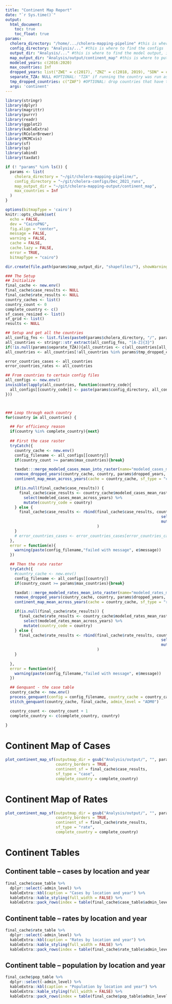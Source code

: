 ```yaml
---
title: "Continent Map Report"
date: "`r Sys.time()`"
output:
  html_document:
    toc: true
    toc_float: true
params:
  cholera_directory: "/home/.../cholera-mapping-pipeline" #this is where the pipeline model is
  config_directory: "Analysis/..." #this is where to find the configs
  output_dir: "Analysis/..." #this is where to find the model output, it doesn't need to exist in advance
  map_output_dir: "Analysis/output/continent_map" #this is where to put the continent map generated from running the code
  modeled_years: c(2016:2020)
  max_countries: Inf
  dropped_years: list("ZWE" = c(2017), "ZNZ" = c(2018, 2019), "SDN" = c(2015, 2017)) #OPTIONAL: if there are years of output that we don't wanna include 
  separate_TZA: NULL #OPTIONAL: "TZA" if running the country was run as a whole, or c("TZA_mainland", "TZA_zanzibar") if separately, or NULL is not included 
  tmp_dropped_countries: c("ZAF") #OPTIONAL: drop countries that have the configs but don't have the complete output 
  args: 'continent'
---
```


```r
library(stringr)
library(dplyr)
library(magrittr)
library(purrr)
library(readr)
library(ggplot2)
library(kableExtra)
library(RColorBrewer)
library(MCMCvis)
library(sf)
library(sp)
library(abind)
library(taxdat)

if (! "params" %in% ls()) {
  params <- list(
    cholera_directory = "~/git/cholera-mapping-pipeline/",
    config_directory = "~/git/cholera-configs/Dec_2021_runs",
    map_output_dir = "~/git/cholera-mapping-output/continent_map",
    max_countries = Inf
  )
}

options(bitmapType = 'cairo')
knitr::opts_chunk$set(
  echo = FALSE,
  dev = "CairoPNG",
  fig.align = "center",
  message = FALSE,
  warning = FALSE,
  cache = FALSE,
  cache.lazy = FALSE,
  error = TRUE,
  bitmapType = "cairo")
```

```r
dir.create(file.path(params$map_output_dir, "shapefiles/"), showWarnings = FALSE)
```

```r
### The Setup
## Initialize
final_cache <- new.env() 
final_cache$case_results <- NULL 
final_cache$rate_results <- NULL 
country_caches <- list()
country_count <- 0
complete_country <- c()
sf_cases_resized <- list()
sf_grid <- list()
results <- NULL

## Setup and get all the countries 
all_config_fns <- list.files(paste0(params$cholera_directory, "/", params$config_directory))
all_countries <- stringr::str_extract(all_config_fns, "[A-Z]{3}")
if(!is.null(params$separate_TZA)){all_countries <- c(all_countries[all_countries != "TZA"], params$separate_TZA)}
all_countries <- all_countries[!all_countries %in% params$tmp_dropped_countries] #drop the countries with bad output 

error_countries_cases <- all_countries
error_countries_rates <- all_countries

## From countries to certain config files 
all_configs <- new.env() 
invisible(lapply(all_countries, function(country_code){
  all_configs[[country_code]] <- paste(params$config_directory, all_config_fns[grepl(country_code, all_config_fns)], sep = "/")
}))



### Loop through each country 
for(country in all_countries) {

  ## For efficiency reason
  if(country %in% complete_country){next} 
  
  ## First the case raster 
  tryCatch({ 
    country_cache <- new.env()
    config_filename <- all_configs[[country]] 
    if(country_count >= params$max_countries){break}

    taxdat:::merge_modeled_cases_mean_into_raster(name="modeled_cases_mean_raster", config = config_filename, cache = country_cache, cholera_directory = params$cholera_directory)
    remove_dropped_years(country_cache, country, params$dropped_years, params$modeled_years) 
    continent_map_mean_across_years(cache = country_cache, sf_type = "case")

    if(is.null(final_cache$case_results)) {
      final_cache$case_results <- country_cache$modeled_cases_mean_raster_mean_across_years %>% 
        select(modeled_cases_mean_across_years) %>% 
        mutate(country_code = country)
    } else {
      final_cache$case_results <- rbind(final_cache$case_results, country_cache$modeled_cases_mean_raster_mean_across_years %>% 
                                                                    select(modeled_cases_mean_across_years) %>% 
                                                                    mutate(country_code = country)
                                        )
    } 
    # error_countries_cases <- error_countries_cases[error_countries_cases != all_countries[all_configs[[country]] == config_filename] ]
  }, 
  error = function(e){
    warning(paste(config_filename,"failed with message", e$message))
  })

  ## Then the rate raster 
  tryCatch({ 
    #country_cache <- new.env()
    config_filename <- all_configs[[country]] 
    if(country_count >= params$max_countries){break}

    taxdat:::merge_modeled_rates_mean_into_raster(name="modeled_rates_mean_raster", config = config_filename, cache = country_cache, cholera_directory = params$cholera_directory)
    remove_dropped_years(country_cache, country, params$dropped_years, params$modeled_years) 
    continent_map_mean_across_years(cache = country_cache, sf_type = "rate")

    if(is.null(final_cache$rate_results)) {
      final_cache$rate_results <- country_cache$modeled_rates_mean_raster_mean_across_years %>% 
        select(modeled_rates_mean_across_years) %>% 
        mutate(country_code = country)
    } else {
      final_cache$rate_results <- rbind(final_cache$rate_results, country_cache$modeled_rates_mean_raster_mean_across_years %>% 
                                                                    select(modeled_rates_mean_across_years) %>% 
                                                                    mutate(country_code = country)
                                        )
    } 
  
  }, 
  error = function(e){
    warning(paste(config_filename,"failed with message", e$message))
  })

  ## Genquant - the case table
  country_cache <- new.env()
  process_genquant(config = config_filename, country_cache = country_cache, cholera_directory = params$cholera_directory)
  stitch_genquant(country_cache, final_cache, admin_level = "ADM0")

  country_count <- country_count + 1 
  complete_country <- c(complete_country, country)
  
}
```

# Continent Map of Cases
```r
plot_continent_map_sf(outputmap_dir = gsub("Analysis/output/", "", params$map_output_dir), 
                      country_borders = TRUE, 
                      continent_sf = final_cache$case_results, 
                      sf_type = "case", 
                      complete_country = complete_country)
```

# Continent Map of Rates
```r
plot_continent_map_sf(outputmap_dir = gsub("Analysis/output/", "", params$map_output_dir), 
                      country_borders = TRUE, 
                      continent_sf = final_cache$rate_results, 
                      sf_type = "rate", 
                      complete_country = complete_country)
```

# Continent Tables
## Continent table -- cases by location and year
```r
final_cache$case_table %>% 
  dplyr::select(-admin_level) %>% 
  kableExtra::kbl(caption = "Cases by location and year") %>% 
  kableExtra::kable_styling(full_width = FALSE) %>% 
  kableExtra::pack_rows(index = table(final_cache$case_table$admin_level))

```
## Continent table -- rates by location and year
```r
final_cache$rate_table %>% 
  dplyr::select(-admin_level) %>% 
  kableExtra::kbl(caption = "Rates by location and year") %>% 
  kableExtra::kable_styling(full_width = FALSE) %>% 
  kableExtra::pack_rows(index = table(final_cache$rate_table$admin_level))

```
## Continent table -- population by location and year
```r
final_cache$pop_table %>% 
  dplyr::select(-admin_level) %>% 
  kableExtra::kbl(caption = "Population by location and year") %>% 
  kableExtra::kable_styling(full_width = FALSE) %>% 
  kableExtra::pack_rows(index = table(final_cache$pop_table$admin_level))

```
